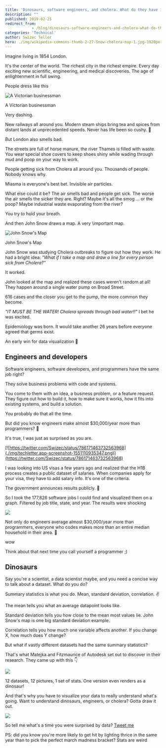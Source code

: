 ```yaml
---
title: 'Dinosaurs, software engineers, and cholera. What do they have in common?'
description: ""
published: 2019-02-25
redirect_from: 
            - /blog/dinosaurs-software-engineers-and-cholera-what-do-they-have-in-common/swizec/8956
categories: 'Technical'
author: Swizec Teller
hero: ./img/wikipedia-commons-thumb-2-27-Snow-cholera-map-1.jpg-1920px-Snow-cholera-map-1.jpg
---
```

Imagine living in 1854 London.



It's the center of the world. The richest city in the richest empire. Every day exciting new scientific, engineering, and medical discoveries. The age of enlightenment in full swing.



People dress like this

![A Victorian businessman](./img/webimages-gallery_1850s_bowtie.gif)



A Victorian businessman



Very dashing.



New railways all around you. Modern steam ships bring tea and spices from distant lands at unprecedented speeds. Never has life been so cushy. 🎩



But London also smells bad.



The streets are full of horse manure, the river Thames is filled with waste. You wear special shoe covers to keep shoes shiny while wading through mud and poop on your way to work.



People getting sick from Cholera all around you. Thousands of people. Nobody knows why.



Miasma is everyone's best bet. Invisible air particles.



What else could it be? The air smells bad and people get sick. The worse the air smells the sicker they are. Right? Maybe it's all the smog ... or the poop? Maybe industrial waste evaporating from the river?



You try to hold your breath.



And then John Snow draws a map. A very \\important map.

![John Snow's Map](./img/wikipedia-commons-thumb-2-27-Snow-cholera-map-1.jpg-1920px-Snow-cholera-map-1.jpg)



John Snow's Map



John Snow was studying Cholera outbreaks to figure out how they work. He had a bright idea: _"What if I take a map and draw a line for every person sick from Cholera?"_



It worked.



John looked at the map and realized these cases weren't random at all! They happen around a single water pump on Broad Street.



616 cases and the closer you get to the pump, the more common they become.



_"IT MUST BE THE WATER! Cholera spreads through bad water!!"_ I bet he was excited.



Epidemiology was born. It would take another 26 years before everyone agreed that germs exist.



An early win for data visualization 💪



## Engineers and developers



Software engineers, software developers, and programmers have the same job right?



They solve business problems with code and systems.



You come to them with an idea, a business problem, or a feature request. They figure out how to build it, how to make sure it works, how it fits into existing systems, and build a solution.



You probably do that all the time.



But did you know engineers make almost $30,000/year more than programmers? 🤨



It's true, I was just as surprised as you are.



[![https://twitter.com/Swizec/status/786171463732563968](./img/techletter.app-screenshot-1551110935347.png)](https://twitter.com/Swizec/status/786171463732563968)



I was looking into US visas a few years ago and realized that the H1B process creates a public dataset of salaries. When companies apply for your visa, they have to add salary info. It's one of the criteria.



The government announces results publicly. 🤔



So I took the 177,826 software jobs I could find and visualized them on a graph. Filtered by job title, state, and year. The results were shocking

![](./img/static-salaries.92f742c6.gif)

Not only do engineers average almost $30,000/year more than programmers, everyone who codes makes more than an entire median household in their area. 🤯



wow



Think about that next time you call yourself a programmer ;)



## Dinosaurs



Say you're a scientist, a data scientist maybe, and you need a concise way to talk about a dataset. What do you do?



Summary statistics is what you do. Mean, standard deviation, correlation. ✌️



The mean tells you what an average datapoint looks like.



Standard deviation tells you how close to the mean most values lie. John Snow's map is one big standard deviation example.



Correlation tells you how much one variable affects another. If you change X, how much does Y change?



But what if vastly different datasets had the same summary statistics?



That's what Matejka and Fitzmaurice of Autodesk set out to discover in their research. They came up with this 👇

![](./img/static-datasaurus.276ab6ca.gif)

12 datasets, 12 pictures, 1 set of stats. One version even renders as a dinosaur!



And that's why you have to visualize your data to really understand what's going. Want to understand dinosaurs, engineers, or cholera? Gotta draw it out.

![](./img/media-AbPNdmgk6TJK-giphy.gif)

So tell me what's a time you were surprised by data? [Tweet me](https://twitter.com/Swizec)



PS: did you know you're more likely to get hit by lighting thrice in the same year than to pick the perfect march madness bracket? Stats are weird